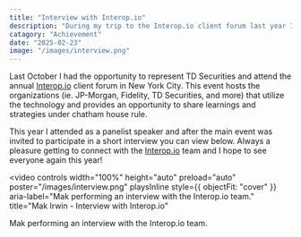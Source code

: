 ```yaml
---
title: "Interview with Interop.io"
description: "During my trip to the Interop.io client forum last year I was invited to take part in a short interview discussing our experience using the technology."
catagory: "Achievement"
date: "2025-02-23"
image: "/images/interview.png"
---
```


Last October I had the opportunity to represent TD Securities and attend the annual [Interop.io](http://Interop.io) client forum in New York City. This event hosts the organizations (ie. JP-Morgan, Fidelity, TD Securities, and more) that utilize the technology and provides an opportunity to share learnings and strategies under chatham house rule.

This year I attended as a panelist speaker and after the main event was invited to participate in a short interview you can view below. Always a pleasure getting to connect with the [Interop.io](http://Interop.io) team and I hope to see everyone again this year!

<video
  controls
  width="100%"
  height="auto"
  preload="auto"
  poster="/images/interview.png"
  playsInline
  style={{ objectFit: "cover" }}
  aria-label="Mak performing an interview with the Interop.io team."
  title="Mak Irwin - Interview with Interop.io"
>
  <source src="/videos/interview-video.mp4" type="video/mp4" />
  Mak performing an interview with the Interop.io team.
</video>
